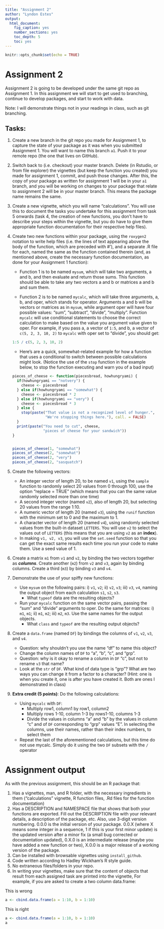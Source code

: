 ```yaml
---
title: "Assignment 2"
author: "Lyndon Estes"
output: 
  html_document:
    fig_caption: yes
    number_sections: yes
    toc_depth: 5
    toc: yes
---
```


```r
knitr::opts_chunk$set(echo = TRUE)
```

# Assignment 2

Assignment 2 is going to be developed under the same git repo as Assignment 1. In this assignment we will start to get used to branching, continue to develop packages, and start to work with data. 

Note: I will demonstrate things not in your readings in class, such as git branching. 

## Tasks:

1. Create a new branch in the git repo you made for Assignment 1, to capture the state of your package as it was when you submitted Assignment 1. You will want to name this branch `a1`. Push it to your remote repo (the one that lives on GitHub).   
2. Switch back to (i.e. checkout) your master branch. Delete (in Rstudio, or from file explorer) the vignettes (but keep the function you created) you made for assignment 1, commit, and push those changes. After this, the copy of your package as written for assignment 1 will be in your `a1` branch, and you will be working on changes to your package that relate to assignment 2 will be in your master branch. This means the package name remains the same. 
4. Create a new vignette, which you will name "calculations". You will use this to document the tasks you undertake for this assignment from task 5 onwards (task 4, the creation of new functions, you don't have to describe your steps within the vignette, but you do have to give them appropriate function documentation for their respective help files). 
5. Create two new functions within your package, using the `roxygen2` notation to write help files (i.e. the lines of text appearing above the body of the function, which are preceded with #'), and a separate .R file for each, named the same as the function contained therein (and, as mentioned above, create the necessary function documentation, as done for your Assignment 1 function):

    - Function 1 is to be named `mysum`, which will take two arguments, a and b, and then evaluate and return those sums. This function should be able to take any two vectors a and b or matrices a and b and sum them. 
    
    - Function 2 is to be named `mycalc`, which will take three arguments, a, b, and oper, which stands for operator. Arguments a and b will be vectors or matrices as in `mysum`, while argument oper will have four possible values: "sum", "subtract", "divide", "multiply". Function `mycalc` will use conditional statements to choose the correct calculation to make based on the value you argument value given to oper. For example, if you pass a, a vector of `1:5`, and b, a vector of `c(5, 2, 3, 10, 2)` to `mycalc` with oper set to "divide", you should get:  
    
    
    ```r
1:5 / c(5, 2, 3, 10, 2)
    ```



    - Here's are a quick, somewhat-related example for how a function that uses a conditional to switch between possible calculations might look. (Notice the use of the `stop` function in the example below, to stop the function executing and warn you of a bad input)

    ```r
    pieces_of_cheese <- function(piecesbread, howhungryami) {
      if(howhungryami == "notvery") {
        cheese <- piecesbread
      } else if(howhungryami == "somewhat") {
        cheese <- piecesbread * 2
      } else if(howhungryami == "very") {
        cheese <- piecesbread * 3
      } else {
        stop(paste("That value is not a recognized level of hunger.", 
                   "We're stopping things here."), call. = FALSE)
      }
      print(paste("You need to cut", cheese, 
                  "pieces of cheese for your sandwich"))
    }
    
    
    pieces_of_cheese(1, "somewhat")
    pieces_of_cheese(2, "somewhat")
    pieces_of_cheese(2, "very")
    pieces_of_cheese(2, "sasquatch")
    ```
    
6. Create the following vectors: 
    - An integer vector of length 20, to be named `v1`, using the `sample` function to randomly select 20 values from 0 through 100, use the option "replace = TRUE" (which means that you can the same value randomly selected more than one time)
    - A second integer vector (named `v2`), also of length 20, but selecting 20 values from the range 1:10. 
    - A numeric vector of length 20 (named `v3`), using the `runif` function with the minimum set to 0 and the maximum to 1. 
    - A character vector of length 20 (named `v4`), using randomly selected values from the built-in dataset `LETTERS`. You will use `v2` to select the values out of `LETTERS` (this means that you are using `v2` as an __index__). 
    - In making `v1, v2, v3`, you will use the `set.seed` function so that you can get the exact same results each time you run your code to make them. Use a seed value of 1.

7. Create a matrix `m1` from `v1` and `v2`, by binding the two vectors together as ___columns___. Create another (`m2`) from `v2` and `v3`, again by binding columns. Create a third (`m3`) by binding `v3` and `v4 `. 

8. Demonstrate the use of your spiffy new functions: 
    - Use `mysum` on the following pairs: i) `v1`, `v2`; ii) `v2`, `v3`; iii) `v3`, `v4`, naming the output object from each calculation `s1`, `s2`, `s3`.
        - What `typeof` data are the resulting objects?
    - Run your `mycalc` function on the same vector pairs, passing the "sum" and "divide" arguments to oper. Do the same for matrices: i) `m1`, `m1`; ii) `m1`, `m2`; iii) `m2`, `m3`. Use the same names for the output objects. 
        - What `class` and `typeof` are the resulting output objects? 

9. Create a `data.frame` (named `DF`) by bindings the columns of `v1`, `v2`, `v3`, and `v4`. 
    - Question: why shouldn't you use the name "df" to name this object?  
    - Change the column names of `DF` to "a", "b", "c", and "grp". 
    - Question: why is it okay to rename a column in `DF` "c", but not to rename `v3` that name? 
    - Look at the `str` of `DF`. What kind of data type is "grp"? What are two ways you can change it from a factor to a character? (Hint: one is when you create it, one is after you have created it. Both are ones I demonstrated in class) 
     
10. __Extra credit (5 points)__: Do the following calculations:
    - Using `mycalc` with `DF`:
        - Multiply row1, column1 by row1, column2
        - Multiply rows 1-10, column 1-3 by rows1-10, columns 1-3
        - Divide the values in columns "a" and "b" by the values in column "c" and of `DF` corresponding to "grp" values "E". In selecting the columns, use their names, rather than their index numbers, to select them
    - Repeat the last of the aforementioned calculations, but this time do not use mycalc. Simply do it using the two `DF` subsets with the `/` operator
    
# Assignment output

As with the previous assignment, this should be an R package that: 

1. Has a vignettes, man, and R folder, with the necessary ingredients in them ("calculations" vignette, R function files, .Rd files for the function documentation) 
2. Has a DESCRIPTION and NAMESPACE file that shows that both your functions are exported. Fill out the DESCRIPTION file with your relevant details, a description of the package, etc. Also, use 3-digit version numbering. 0.0.0 is the initial version of your package. 0.0.X (where X means some integer in a sequence, 1 if this is your first minor update) is the updated version after a minor fix (a small bug corrected or documentation updated), 0.X.0 is an intermediate release (maybe you have added a new function or two), X.0.0 is a major release of a working version of the package. 
3. Can be installed with browsable vignettes using `install_github`.  
4. Code written according to Hadley Wickham's R style guide. 
5. No extraneous files/folders in your repo. 
6. In writing your vignettes, make sure that the content of objects that result from each assigned task are printed into the vignette, For example, if you are asked to create a two column data.frame:

This is wrong
```r
a <- cbind.data.frame(a = 1:10, b = 1:10)
```

This is right
```r
a <- cbind.data.frame(a = 1:10, b = 1:10)
a
```



